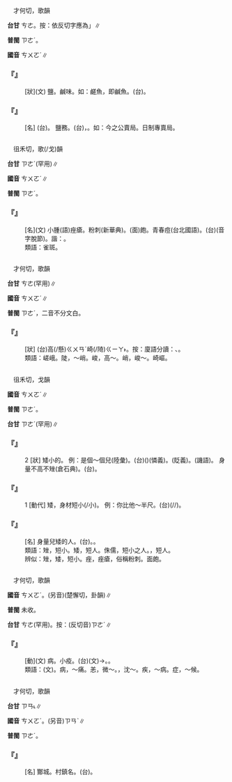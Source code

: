 
=={{ruby|鹺|ㄘㄨㄛˊ}}==

　才何切，歌韻

'''台甘''' <rt>ㄘㄜ</rt>。按：依反切字應為{{ruby|「|ㄗㄜˊ}}」∥

'''普閩''' <rt>ㄗㄜˊ</rt>{{ruby|、|ㄘㄜˊ}}。

'''國音''' <rt>ㄘㄨㄛˊ</rt>∥

    

==='''『{{ruby|鹺|ㄘㄨㄛˊ}}』'''===
: [狀](文) 鹽。鹹味。如：鹺魚，即鹹魚。(台){{ruby|鹹|ㄍㄧㆰˊ}}{{ruby|魚|ㄏㄧˊ/ㄏㄨˊ}}。
    

==='''『{{ruby|鹺|ㄘㄨㄛˊ}}{{ruby|務|ㄨˋ}}』'''===
: [名] (台){{ruby|鹺|ㄘㄜ}}{{ruby|務|ㆠㄨ˫}}。 鹽務。(台){{ruby|鹽|ㄧㆰˊ}}{{ruby|務|ㆠㄨ˫}}，{{ruby|管|ㄍㄨㄢˋ}}{{ruby|理|ㄌㄧˋ}}{{ruby|鹽|ㄧㆰˊ}}{{ruby|丌|ㆤ}}{{ruby|貿|ㆠㆦ˫}}{{ruby|易|ㄧㆤㆶ ͘}}{{ruby|收|ㄒㄧㄨ}}{{ruby|鹽|ㄧㆰˊ}}{{ruby|稅|ㄙㄨㆤ˪/ㄙㆤ˪}}{{ruby|丌|ㆤ}}{{ruby|機|ㄍㄧ}}{{ruby|構|ㄍㆦ˪}}。如：今之公賣局。日制專賣局。
    

=={{ruby|痤|ㄘㄨㄛˊ}}==

　徂禾切，歌(/戈)韻

'''台甘''' <rt>ㄗㄜˊ</rt>(罕用)∥

'''國音''' <rt>ㄘㄨㄛˊ</rt>∥

'''普閩''' <rt>ㄗㄜˊ</rt>。

    

==='''『{{ruby|痤|ㄘㄨㄛˊ}}』'''===
: [名](文) 小腫(語)痤瘡。粉刺(新華典)。(面)皰。青春痘(台北國語)。(台){{ruby|<mark>&#xffa70;</mark>|ㄊㄧㄠ˫}}{{ruby|仔|ㄚ}}(音字脫節)。諧：{{ruby|柱|ㄊㄧㄠ˫}}{{ruby|仔|ㄚ}}。
:類語：雀斑。
:
    

=={{ruby|嵯|ㄘㄨㄛˊ}}==

　才何切，歌韻

'''台甘''' <rt>ㄘㄜ</rt>(罕用){{ruby|。|ㄐㄧㄚ}}{{ruby|。|ㄑㄧ}}{{ruby|。|ㄘㄨ}}∥

'''國音''' <rt>ㄘㄨㄛˊ</rt>∥

'''普閩''' <rt>ㄗㄜˊ</rt>{{ruby|、|ㄘㄜˊ}}，二音不分文白。

    

==='''『{{ruby|嵯|ㄘㄨㄛˊ}}{{ruby|峨|ㄜˊ}}』'''===
: [狀] (台){{ruby|山|ㄙㄨㆩ}}{{ruby|勢|ㄙㆤ˪}}高(/懸)<rt>ㄍㄨㄢˊ</rt>崎(/陭)<rt>ㄍㄧㄚ˫</rt>{{ruby|險|ㄏㄧㆰˋ}}{{ruby|丌|ㆤ}}{{ruby|款|ㄎㄨㄢˋ}}。按：廈語分讀：{{ruby|崎|ㄍㄧㄚˊ}}、{{ruby|陭|ㄍㄧㄚ˫}}。
:類語：嵯峨。陡，～峭。峻，高～。峭，峻～。崎嶇。
:
    

=={{ruby|矬|ㄘㄨㄛˊ}}==

　徂禾切，戈韻

'''國音''' <rt>ㄘㄨㄛˊ</rt>∥

'''普閩''' <rt>ㄗㄜˊ</rt>。

'''台甘''' <rt>ㄗㄜˊ</rt>(罕用)∥

    

==='''『{{ruby|矬|ㄘㄨㄛˊ}}』'''===
:2  [狀] 矮小的。 例：是個～個兒(陸彙)。(台){{ruby|是|ㄒㄧ˫}}{{ruby|一|ㄐㄧㆵ ͘}}{{ruby|個|ㆤˊ}}{{ruby|矮|ㄨㆤˋ/ㆤˋ}}{{ruby|丌|ㆤ}}({{ruby|小|ㄒㄧㄜˋ}}{{ruby|粒|ㄌㄧㄚㆴ ͘}}{{ruby|子|ㄐㄧˋ}})(憐義)。{{ruby|一|ㄐㄧㆵ ͘}}{{ruby|疕|ㄆㄧˋ}}{{ruby|仔|ㄚ}}(貶義)。{{ruby|矮|ㄨㆤˋ/ㆤˋ}}{{ruby|仔|ㄚ}}{{ruby|鬼|ㄍㄨㄧˋ}}(譏語)。 身量不高不矬(倉石典)。(台){{ruby|身|ㄒㄧㄥ}}{{ruby|軀|ㄎㄨ}}{{ruby|分|ㄏㄨㄣ˫}}{{ruby|無|ㆠㄜˊ}}{{ruby|高|ㄍㄨㄢˊ}}。
    

==='''『{{ruby|矬|ㄘㄨㄛˊ}}』'''===
:1  [動代] 矮，身材短小(/{{ruby|矮|ㄞˇ}}小)。 例：你比他～半尺。(台){{ruby|汝|·ㄌㄧˋ}}{{ruby|比|ㄅㄧˋ}}{{ruby|伊|ㄧ}}{{ruby|較|ㄎㄚㆷ}}{{ruby|矮|ㄨㆤˋ/ㆤˋ}}(/{{ruby|低|ㄍㆤ˫}}/{{ruby|下|ㄍㆤ˫}}){{ruby|半|ㄅㄨㆩ˪}}{{ruby|尺|ㄑㄧㄜㆷ}}。
    

==='''『{{ruby|矬|ㄘㄨㄛˊ}}{{ruby|子|·ㄗˇ}}』'''===
: [名] 身量兒矮的人。(台){{ruby|矮|ㄨㆤˋ/ㆤˋ}}{{ruby|丌|ㆤ}}。{{ruby|矮|ㄨㆤˋ/ㆤˋ}}{{ruby|人|ㄌㄤˊ}}。
:類語：矬，短小。矮，短人。侏儒，短小之人。{{ruby|僬|ㄐㄧㄠ}}{{ruby|僥|ㄧㄠˊ}}，短人。
:
:辨似：矬，矮，短小。痤，痤瘡，俗稱粉刺。面皰。
:
    

=={{ruby|瘥|ㄘㄨㄛˊ}}==

　才何切，歌韻

'''國音''' <rt>ㄘㄨㄛˊ</rt>。(另音){{ruby|瘥|ㄔㄞˋ}}(楚懈切，卦韻)∥

'''普閩''' 未收。

'''台甘''' <rt>ㄘㄜ</rt>(罕用)。按：(反切音)<rt>ㄗㄜˊ</rt>{{ruby|、|ㄘㄞ˪}}∥

    

==='''『{{ruby|瘥|ㄘㄨㄛˊ}}』'''===
: [動](文) 病。小疫。(台)(文){{ruby|發|ㄏㄨㄚㆵ}}→{{ruby|破|ㄆㄨㄚ˪}}{{ruby|病|ㄅㆪ˫/ㄅㆥ˫}}。{{ruby|小|ㄒㄧㄜˋ}}{{ruby|病|ㄅㆪ˫/ㄅㆥ˫}}。
:類語：{{ruby|瘥|ㄘㄨㄛˊ}}(文)。病，～痛。恙，微～。{{ruby|<mark>&#xffad4;</mark>|ㄎㄜ}}，沈～。疾，～病。症，～候。
:
    

=={{ruby|酇|ㄘㄨㄛˊ}}==

　才何切，歌韻

'''台甘''' <rt>ㄗㄢ˪</rt>∥

'''國音''' <rt>ㄘㄨㄛˊ</rt>。(另音)<rt>ㄗㄢˋ</rt>∥

'''普閩''' <rt>ㄗㄜˊ</rt>。

    

==='''『{{ruby|酇|ㄘㄨㄛˊ}}』'''===
: [名] 酇城。村鎮名。(台){{ruby|酇|ㄗㄢ˪}}。
    
